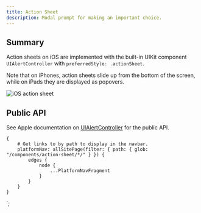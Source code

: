 ```yaml
---
title: Action Sheet
description: Modal prompt for making an important choice.
---
```



<ComponentHeader data={props.data} />

## Summary

Action sheets on iOS are implemented with the built-in UIKit component `UIAlertController` with `preferredStyle: .actionSheet`.

Note that on iPhones, action sheets slide up from the bottom of the screen, while on iPads they are displayed as popovers.

![iOS action sheet](/img/ios-action-sheet.png)

## Public API

See Apple documentation on [UIAlertController](https://developer.apple.com/documentation/uikit/uialertcontroller) for the public API.

    {
        # Get links to by path to display in the navbar.
        platformNav: allSitePage(filter: { path: { glob: "/components/action-sheet/*/" } }) {
            edges {
                node {
                    ...PlatformNavFragment
                }
            }
        }
    }
`;
